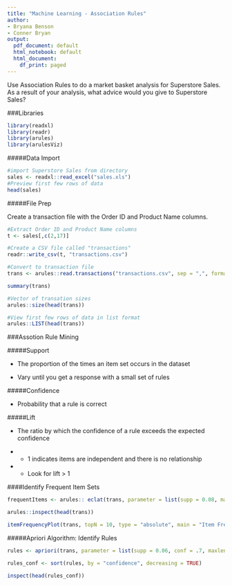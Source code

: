 ```yaml
---
title: "Machine Learning - Association Rules"
author:
- Bryana Benson
- Conner Bryan
output:
  pdf_document: default
  html_notebook: default
  html_document:
    df_print: paged
---
```


Use Association Rules to do a market basket analysis for Superstore Sales. As a result of your analysis, what advice would you give to Superstore Sales?

###Libraries
```r
library(readxl)
library(readr)
library(arules)
library(arulesViz)
```



#####Data Import
```r
#import Superstore Sales from directory
sales <- readxl::read_excel("sales.xls")
#Preview first few rows of data
head(sales)
```

#####File Prep

Create a transaction file with the Order ID and Product Name columns. 
```r
#Extract Order ID and Product Name columns
t <- sales[,c(2,17)]

#Create a CSV file called "transactions"
readr::write_csv(t, "transactions.csv")

#Convert to transaction file
trans <- arules::read.transactions("transactions.csv", sep = ",", format = "single", cols = c(1,2) )
```

```r
summary(trans)
```

```r
#Vector of transation sizes
arules::size(head(trans))
```

```r
#View first few rows of data in list format
arules::LIST(head(trans))
```


###Assotion Rule Mining

#####Support

+ The proportion of the times an item set occurs in the dataset


+ Vary until you get a response with a small set of rules

#####Confidence

+ Probability that a rule is correct

#####Lift

+ The ratio by which the confidence of a rule exceeds the
expected confidence

+ + 1 indicates items are independent and there is no relationship

+ + Look for lift > 1


####Identify Frequent Item Sets
```r
frequentItems <- arules:: eclat(trans, parameter = list(supp = 0.08, maxlen = 5))

arules::inspect(head(trans))

```

```r
itemFrequencyPlot(trans, topN = 10, type = "absolute", main = "Item Frequency")
```


#####Apriori Algorithm: Identify Rules
```r
rules <- apriori(trans, parameter = list(supp = 0.06, conf = .7, maxlen = 3))
```

```r
rules_conf <- sort(rules, by = "confidence", decreasing = TRUE)

inspect(head(rules_conf))
```




